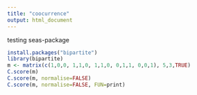 ```yaml
---
title: "coocurrence"
output: html_document
---
```


testing seas-package
```r
install.packages("bipartite")
library(bipartite)
m <- matrix(c(1,0,0, 1,1,0, 1,1,0, 0,1,1, 0,0,1), 5,3,TRUE)
C.score(m)
C.score(m, normalise=FALSE)
C.score(m, normalise=FALSE, FUN=print)

```

